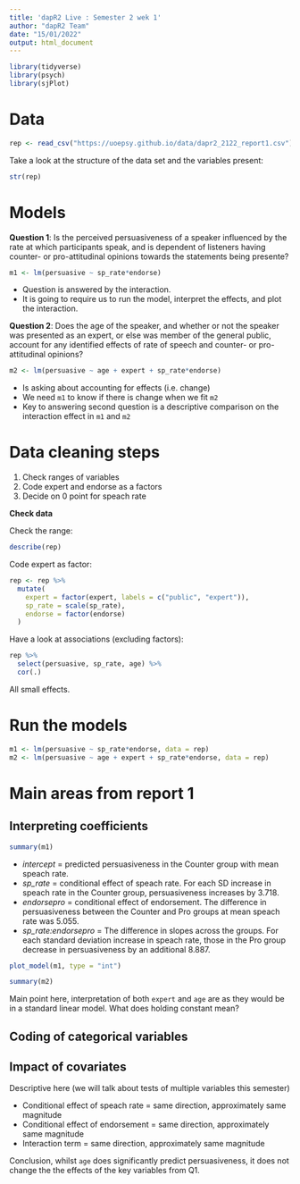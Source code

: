```yaml
---
title: 'dapR2 Live : Semester 2 wek 1'
author: "dapR2 Team"
date: "15/01/2022"
output: html_document
---
```


```r
library(tidyverse)
library(psych)
library(sjPlot)
```

# Data

```r
rep <- read_csv("https://uoepsy.github.io/data/dapr2_2122_report1.csv")
```

Take a look at the structure of the data set and the variables present:

```r
str(rep)
```

# Models

**Question 1**: Is the perceived persuasiveness of a speaker influenced by the rate at which participants speak, and is dependent of listeners having counter- or pro-attitudinal opinions towards the statements being presente?

```r
m1 <- lm(persuasive ~ sp_rate*endorse)
```

- Question is answered by the interaction.
- It is going to require us to run the model, interpret the effects, and plot the interaction.


**Question 2**: Does the age of the speaker, and whether or not the speaker was presented as an expert, or else was member of the general public, account for any identified effects of rate of speech and counter- or pro-attitudinal opinions?

```r
m2 <- lm(persuasive ~ age + expert + sp_rate*endorse)
```

- Is asking about accounting for effects (i.e. change)
- We need `m1` to know if there is change when we fit `m2`
- Key to answering second question is a descriptive comparison on the interaction effect in `m1` and `m2`

# Data cleaning steps

1. Check ranges of variables
2. Code expert and endorse as a factors
3. Decide on 0 point for speach rate

**Check data**

Check the range: 

```r
describe(rep)
```

Code expert as factor:

```r
rep <- rep %>%
  mutate(
    expert = factor(expert, labels = c("public", "expert")),
    sp_rate = scale(sp_rate),
    endorse = factor(endorse)
  )
```


Have a look at associations (excluding factors):
```r
rep %>%
  select(persuasive, sp_rate, age) %>%
  cor(.)
```

All small effects. 

# Run the models

```r
m1 <- lm(persuasive ~ sp_rate*endorse, data = rep)
m2 <- lm(persuasive ~ age + expert + sp_rate*endorse, data = rep)
```

# Main areas from report 1

## Interpreting coefficients

```r
summary(m1)
```

- *intercept* = predicted persuasiveness in the Counter group with mean speach rate.
- *sp_rate* = conditional effect of speach rate. For each SD increase in speach rate in the Counter group, persuasiveness increases by 3.718. 
- *endorsepro* = conditional effect of endorsement. The difference in persuasiveness between the Counter and Pro groups at mean speach rate was 5.055.
- *sp_rate:endorsepro* = The difference in slopes across the groups. For each standard deviation increase in speach rate, those in the Pro group decrease in persuasiveness by an additional 8.887.


```r
plot_model(m1, type = "int")
```


```r
summary(m2)
```

Main point here, interpretation of both `expert` and `age` are as they would be in a standard linear model. What does holding constant mean?

## Coding of categorical variables

## Impact of covariates
Descriptive here (we will talk about tests of multiple variables this semester)

- Conditional effect of speach rate = same direction, approximately same magnitude
- Conditional effect of endorsement = same direction, approximately same magnitude
- Interaction term = same direction, approximately same magnitude

Conclusion, whilst `age` does significantly predict persuasiveness, it does not change the the effects of the key variables from Q1.

